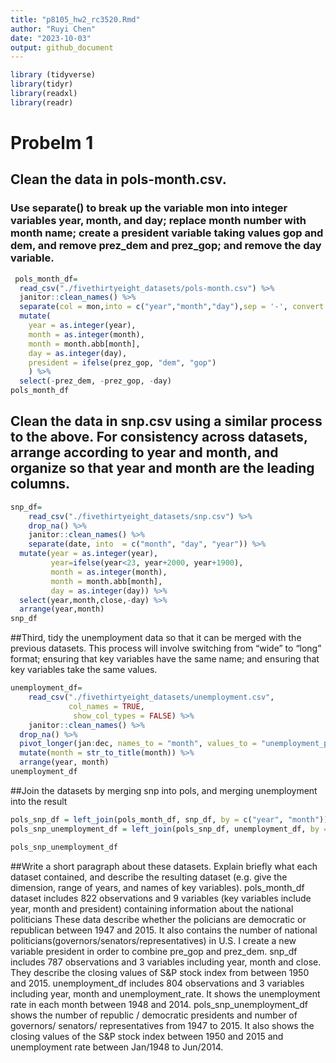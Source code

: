 ```yaml
---
title: "p8105_hw2_rc3520.Rmd"
author: "Ruyi Chen"
date: "2023-10-03"
output: github_document
---
```


```r
library (tidyverse)
library(tidyr)
library(readxl)
library(readr)
```


# Probelm 1
## Clean the data in pols-month.csv.
### Use separate() to break up the variable mon into integer variables year, month, and day; replace month number with month name; create a president variable taking values gop and dem, and remove prez_dem and prez_gop; and remove the day variable.
```r
 pols_month_df= 
  read_csv("./fivethirtyeight_datasets/pols-month.csv") %>%
  janitor::clean_names() %>%
  separate(col = mon,into = c("year","month","day"),sep = '-', convert = TRUE) %>%
  mutate(
    year = as.integer(year), 
    month = as.integer(month), 
    month = month.abb[month],
    day = as.integer(day),
    president = ifelse(prez_gop, "dem", "gop")
    ) %>%
  select(-prez_dem, -prez_gop, -day)
pols_month_df
```

## Clean the data in snp.csv using a similar process to the above. For consistency across datasets, arrange according to year and month, and organize so that year and month are the leading columns.
```r
snp_df=
    read_csv("./fivethirtyeight_datasets/snp.csv") %>%
    drop_na() %>%
    janitor::clean_names() %>%
    separate(date, into  = c("month", "day", "year")) %>%
  mutate(year = as.integer(year), 
         year=ifelse(year<23, year+2000, year+1900),
         month = as.integer(month), 
         month = month.abb[month],
         day = as.integer(day)) %>%
  select(year,month,close,-day) %>%
  arrange(year,month) 
snp_df

```
##Third, tidy the unemployment data so that it can be merged with the previous datasets. This process will involve switching from “wide” to “long” format; ensuring that key variables have the same name; and ensuring that key variables take the same values.
```r
unemployment_df=
    read_csv("./fivethirtyeight_datasets/unemployment.csv",
             col_names = TRUE,
              show_col_types = FALSE) %>%
    janitor::clean_names() %>%
  drop_na() %>%
  pivot_longer(jan:dec, names_to = "month", values_to = "unemployment_percent") %>%
  mutate(month = str_to_title(month)) %>%
  arrange(year, month)
unemployment_df
```
##Join the datasets by merging snp into pols, and merging unemployment into the result
```r
pols_snp_df = left_join(pols_month_df, snp_df, by = c("year", "month"))
pols_snp_unemployment_df = left_join(pols_snp_df, unemployment_df, by = c("year", "month"))

pols_snp_unemployment_df

```
##Write a short paragraph about these datasets. Explain briefly what each dataset contained, and describe the resulting dataset (e.g. give the dimension, range of years, and names of key variables).
pols_month_df dataset includes 822 observations and 9 variables (key variables include year, month and president) containing information about the national politicians 
These data describe whether the policians are democratic or republican between 1947 and 2015. It also contains  the number of national politicians(governors/senators/representatives) in U.S. I create a new variable president in order to combine pre_gop and prez_dem.
snp_df includes 787 observations and 3 variables including year, month and close. They describe the closing values of S&P stock index from between 1950 and 2015.
unemployment_df includes 804 observations and 3 variables including year, month and unemployment_rate.  It shows the unemployment rate in each month between 1948 and 2014.
pols_snp_unemployment_df shows the number of republic / democratic presidents and number of governors/ senators/ representatives from 1947 to 2015. It also shows the closing values of the S&P stock index between 1950 and 2015 and unemployment rate between Jan/1948 to Jun/2014.

